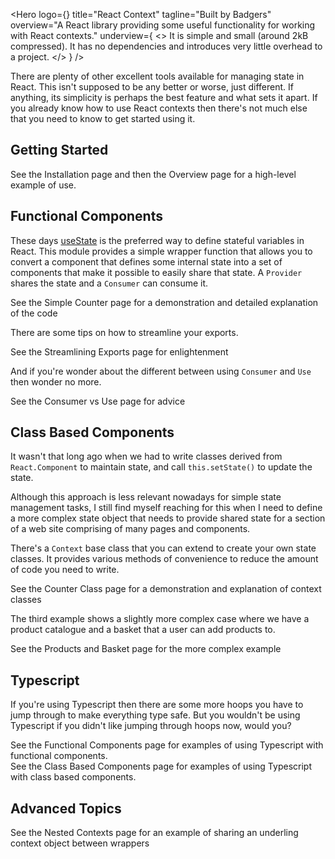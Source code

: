 
<Hero
  logo={<Logo className="rc-logo"/>}
  title="React Context"
  tagline="Built by Badgers"
  overview="A React library providing some useful functionality for working with React contexts."
  underview={
    <>
      It is simple and small (around 2kB compressed).  It has no
      dependencies and introduces very little overhead to a project.
    </>
  }
/>

<div className="intro mar-t-8">
  There are plenty of other excellent tools available for managing state
  in React.  This isn't supposed to be any better or worse, just
  different.  If anything, its simplicity is perhaps the best feature and
  what sets it apart.  If you already know how to use React contexts
  then there's not much else that you need to know to get started
  using it.
</div>

## Getting Started

<div className="link">
  See the <Link to="/installation">Installation</Link> page and then the
  <Link to="/overview">Overview</Link> page for a high-level example of use.
</div>

## Functional Components

These days <a href="https://react.dev/reference/react/useState">useState</a>
is the preferred way to define stateful variables in React.  This module
provides a simple wrapper function that allows you to convert a component
that defines some internal state into a set of components that make it
possible to easily share that state.  A `Provider` shares
the state and a `Consumer` can consume it.

<div className="link">
  See the <Link to="/simple-counter">Simple Counter</Link> page for a
  demonstration and detailed explanation of the code
</div>

There are some tips on how to streamline your exports.

<div className="link">
  See the <Link to="streamlining">Streamlining Exports</Link> page for
  enlightenment
</div>

And if you're wonder about the different between using `Consumer` and `Use`
then wonder no more.

<div className="link">
  See the <Link to="consumer-use">Consumer vs Use</Link> page for advice
</div>

## Class Based Components

It wasn't that long ago when we had to write classes derived from
`React.Component` to maintain state, and call
`this.setState()` to update the state.

Although this approach is less relevant nowadays for simple state
management tasks, I still find myself reaching for this when I need to
define a more complex state object that needs to provide shared state
for a section of a web site comprising of many pages and components.

There's a `Context` base class that you can extend to create your own state
classes.  It provides various methods of convenience to reduce the amount of
code you need to write.

<div className="link">
  See the <Link to="/counter-class">Counter Class</Link> page for a
  demonstration and explanation of context classes
</div>

The third example shows a slightly more complex case where we have a
product catalogue and a basket that a user can add products to.

<div className="link">
  See the <Link to="/products-demo">Products and Basket</Link> page for the
  more complex example
</div>

## Typescript

If you're using Typescript then there are some more hoops you have to jump
through to make everything type safe.  But you wouldn't be using Typescript
if you didn't like jumping through hoops now, would you?

<div className="link">
  See the <Link to="typescript/functional">Functional Components</Link> page
  for examples of using Typescript with functional components.
</div>

<div className="link mar-t-4">
  See the <Link to="typescript/class-based">Class Based Components</Link> page
  for examples of using Typescript with class based components.
</div>

## Advanced Topics

<div className="link mar-t-4">
  See the <Link to="nested">Nested Contexts</Link> page
  for an example of sharing an underling context object between wrappers
</div>
